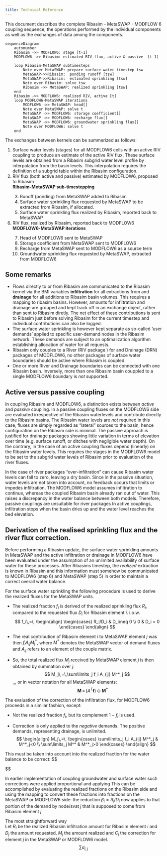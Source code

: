 ```yaml
---
title: Technical Reference
---
```


This document describes the complete Ribasim - MetaSWAP - MODFLOW 6 coupling sequence,
the operations performed by the individual components as well as the exchanges of data among the components.

```mermaid
sequenceDiagram
    autonumber
    Ribasim ->> MODFLOW6: stage [t-1]
    MODFLOW6 ->> Ribasim: estimated RIV flux, active & passive  [t-1]

    loop Ribasim-MetaSWAP subtimesteps
        Note over MetaSWAP: prepare surface water timestep tsw
        MetaSWAP->>Ribasim:  ponding runoff [tsw]
        MetaSWAP->>Ribasim:  estimated sprinkling [tsw]
        Note over Ribasim: solve tsw
        Ribasim ->> MetaSWAP: realized sprinkling [tsw]
    end
    Ribasim ->> MODFLOW6: realized RIV, active [t]
    loop MODFLOW6-MetaSWAP iterations
        MODFLOW6 ->> MetaSWAP: head[] 
        Note over MetaSWAP: solve t
        MetaSWAP ->> MODFLOW6: storage coefficient[]
        MetaSWAP ->> MODFLOW6: recharge flux[]
        MetaSWAP ->> MODFLOW6: groundwater sprinkling flux[]
        Note over MODFLOW6: solve t
    end

```

The exchanges between kernels can be summerized as follows:
<ol>
<li value=1> Surface water levels (stages) for all MODFLOW6 cells with an active RIV coupling to produce an estimate of the active RIV flux.
These surface levels are obtained from a Ribasim subgrid water level profile by interpolation from the basin levels.
This interpolation requires the definition of a subgrid table within the Ribasim configuration. 
</li>
<li value=2> RIV flux (both active and passive) estimated by MODFLOW6, proposed to Ribasim</li>
<b>Ribasim-MetaSWAP sub-timestepping</b>
<ol>
<li value=3> Runoff (ponding) from MetaSWAP added to Ribasim</li>
<li value=4> Surface water sprinkling flux requested by MetaSWAP to be extracted from Ribasim, if allocated.</li>
<li value=5> Surface water sprinkling flux realized by Ribasim, reported back to MetaSWAP</li>
</ol>
<li value=6> RIV flux, realized by Ribasim, reported back to MODFLOW6</li>
<b>MODFLOW6-MetaSWAP iterations</b>
<ol>
<li value=7> Head of MODFLOW6 sent to MetaSWAP</li>
<li value=8> Storage coefficient from MetaSWAP sent to MODFLOW6</li>
<li value=9> Recharge from MetaSWAP sent to MODFLOW6 as a source term</li>
<li value=10> Groundwater sprinkling flux requested by MetaSWAP, extracted from MODFLOW6</li>
</ol>
</ol>


## Some remarks
* Flows directly to or from Ribasim are communicated to the Ribasim kernel via the BMI variables <b>infiltration</b> for all extractions from and <b>drainage</b> for all additions to Ribasim basin volumes.  This requires a mapping to ribasim basins. 
However, amounts for infiltration and drainage are grouped and kept track off in an exchange object, rather than sent to Ribasim diretly.
The net effect of these contributions is sent to Ribasim just before solving Ribasim for the current timestep and individual contributions can also be logged.
* The surface water sprinkling is however kept separate as so-called 'user demands' applied to specific user-demand nodes in the Ribasim network. 
These demands are subject to an optimalization algorithm establishing allocation of water for all requests.
* Ribasim only couples to a River (RIV package ) for and Drainage (DRN) packages of
  MODFLOW6, no other packages of surface water boundaries should be active where Ribasim is coupled.
* One or more River and Drainage boundaries can be connected with one Ribasim basin. Inversely, more than one Ribasim basin couppled to a single MODFLOW6 boundary is *not* supported.
  

## Active versus passive coupling
In coupling Ribasim and MODFLOW6, a distinction exists between *active* and *passive* coupling.
In a passive coupling fluxes on the MODFLOW6 side are evaluated irrespective of the Ribasim waterlevels 
and contribute directly to the Ribasim basins. 
The Ribasim water levels are *not* required in this case, fluxes are simply regarded as "lateral" sources to the basin,
hence configuration on the Ribasim side is minimal.
The passive approach is justified for drainage packages showing little variation in terms of elevation over time (e.g. surface runoff, or ditches with negligible water depth).
On the contrary, in the case of an active coupling fluxes depend (linearly) on the Ribasim water levels.
This requires the stages in the MODFLOW6 model to be set to the subgrid water levels of Ribasim prior to evaluation of the river fluxes.

In the case of river packages "over-infiltration" can cause Ribasim water levels can fall to zero, leaving a dry basin.
Since in the passive situation, water levels are not taken into account, no feedback occurs that limits or impedes infiltration.
The MODFLOW6 model assumes infiltration to continue, whereas the coupled Ribasim basin already ran out of water. This raises a
discrepancy in the water balance between both models. Therefore, passive couplings are unsuitable for river packages
In active couplings, infiltration stops when the basin dries up and the water level reaches the bed elevation.

## Derivation of the realised sprinkling flux and the river flux correction.
Before performing a Ribasim update, the surface water sprinkling amounts in MetaSWAP and the active infiltration or drainage in 
MODFLOW6 have been evaluated under the assumption of an unlimited availability of surface water for these processes.
After Ribasims timestep, the *realized* extraction is known in Ribasim and this information must somehow be communicated to MODFLOW6 (step 6) and MetaSWAP (step 5) in order to maintain a correct overall water balance.

For the surface water sprinkling the following procedure is used to derive the realized fluxes for the MetaSWAP units.

* The realized fraction $f_i$ is derived of the realized sprinkling flux $R_i$, compared to the requested flux $D_i$ for Ribasim element $i$.
i.o.w.
$$
f_i\,=\,
\begin{align}
\begin{cases}
    R_i/D_i & D_i\neq 0 \\
    0 & D_i = 0
\end{cases}
\end{align}
$$

* The real contribution of Ribasim element $i$ to MetaSWAP element $j$ was then $f_i A_{ij} M^*_j$, where $M^*$ denotes the MetaSWAP vector of demand fluxes and $A_{ij}$ refers to an element of the couple matrix.

* So, the total realized flux $M_j$ received by MetaSWAP element $j$ is then obtained by summation over $j$: 
$$
M_j\,=\,\sum\limits_j f_i A_{ij} M^*_j 
$$\,\,,
or in vector notation for all MetaSWAP elements:
$$
\hspace{1cm}
\mathbf{M}\,=\,(A^T\mathbf{f})\odot\mathbf{M^*}
$$

The evaluation of the correction of the infiltration flux, for MODFLOW6 proceeds in a similar fashion, except:

* Not the realized fraction $f_i$, but its complement $1-f_i$ is used. 

* Correction is only applied to the *negative* demands. The positive demands, representing drainage, is unlimited.
$$
\begin{align}
M_j\,=\,
\begin{cases}
\sum\limits_j f_i A_{ij} M^*_j  & M^*_j<0 \\
\sum\limits_j M^*  & M^*_j>0
\end{cases}
\end{align}
$$

This must be taken into account into the realized fraction for the water balance to be correct:
$$

$$

In earlier implementation of coupling groundwater and surface water such corrections  were applied proportional  and applying 
This can be accomplished by evaluating the realized fractions on the Ribasim side and using the mapping to convert these fractions into 
fractions on the MetaSWAP or MODFLOW6 side: the reduction $\beta_i=R_i/D_i$ 
now applies to that portion of the demand by node/svat $j$ that is supposed to come from Ribasim element $j$  

The most straightforward way  
Let $R_{i}$ be the realized Ribasim infiltration amount for Ribasim element $i$ 
and $D_{j}$ the amount requested, $M_{j}$ the amount realized and $C_{j}$ the correction for element $j$ in the MetaSWAP or MODFLOW6 model.
$$
\sum a_{i,j}
$$
